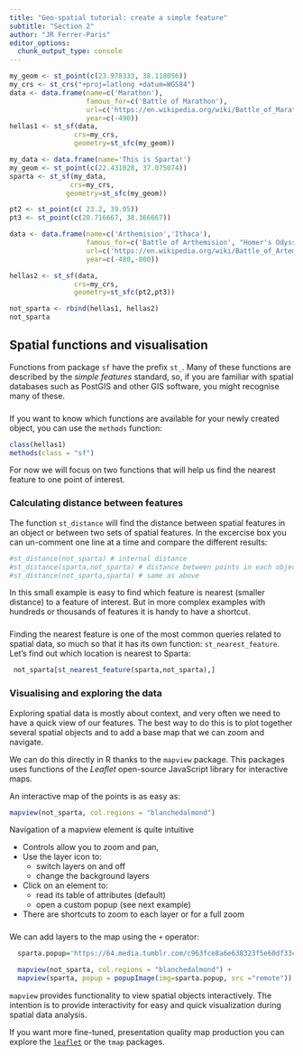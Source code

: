 ```yaml
---
title: "Geo-spatial tutorial: create a simple feature"
subtitle: "Section 2"
author: "JR Ferrer-Paris"
editor_options:
  chunk_output_type: console
---
```



```r
my_geom <- st_point(c(23.978333, 38.118056))
my_crs <- st_crs("+proj=latlong +datum=WGS84")
data <- data.frame(name=c('Marathon'),
                   famous_for=c('Battle of Marathon'),
                   url=c('https://en.wikipedia.org/wiki/Battle_of_Marathon'),
                   year=c(-490))
hellas1 <- st_sf(data,
                crs=my_crs,
                geometry=st_sfc(my_geom))

my_data <- data.frame(name='This is Sparta!')
my_geom <- st_point(c(22.431028, 37.075074))
sparta <- st_sf(my_data,
               crs=my_crs,
              geometry=st_sfc(my_geom))

pt2 <- st_point(c( 23.2, 39.05))
pt3 <- st_point(c(20.716667, 38.366667))

data <- data.frame(name=c('Arthemision','Ithaca'),
                   famous_for=c('Battle of Arthemision', "Homer's Odyssey"),
                   url=c('https://en.wikipedia.org/wiki/Battle_of_Artemisium', 'https://en.wikipedia.org/wiki/Ithaca'),
                   year=c(-480,-800))

hellas2 <- st_sf(data,
                crs=my_crs,
                geometry=st_sfc(pt2,pt3))

not_sparta <- rbind(hellas1, hellas2)
not_sparta

```
## Spatial functions and visualisation

Functions from package `sf` have the prefix `st_`. Many of these functions are described by the _simple features_ standard, so, if you are familiar with spatial databases such as PostGIS and other GIS software, you might recognise many of these.

###

If you want to know which functions are available for your newly created object, you can use the `methods` function:

```r
class(hellas1)
methods(class = "sf")
```

For now we will focus on two functions that will help us find the nearest feature to one point of interest.

### Calculating distance between features

The function `st_distance` will find the distance between spatial features in an object or between two sets of spatial features. In the excercise box you can un-comment one line at a time and compare the different results:

```r
#st_distance(not_sparta) # internal distance
#st_distance(sparta,not_sparta) # distance between points in each object
#st_distance(not_sparta,sparta) # same as above
```

In this small example is easy to find which feature is nearest (smaller distance) to a feature of interest. But in more complex examples with hundreds or thousands of features it is handy to have a shortcut.

###

Finding the nearest feature is one of the most common queries related to spatial data, so much so that it has its own function: `st_nearest_feature`. Let's find out which location is nearest to Sparta:

```r
 not_sparta[st_nearest_feature(sparta,not_sparta),]
```


### Visualising and exploring the data

Exploring spatial data is mostly about context, and very often we need to have a quick view of our features. The best way to do this is to plot together several spatial objects and to add a base map that we can zoom and navigate.

We can do this directly in R thanks to the `mapview` package. This packages uses functions of the *Leaflet* open-source JavaScript library for interactive maps.

An interactive map of the points is as easy as:

```r
mapview(not_sparta, col.regions = "blanchedalmond")
```

Navigation of a mapview element is quite intuitive

- Controls allow you to zoom and pan,
- Use the layer icon to:
  - switch layers on and off
  - change the background layers
- Click on an element to:
  -  read its table of attributes (default)
  -  open a custom popup (see next example)
- There are shortcuts to zoom to each layer or for a full zoom

###

We can add layers to the map using the `+` operator:

```r
  sparta.popup='https://64.media.tumblr.com/c963fce8a6e638323f5e60df33c127f3/tumblr_mq3bykOEmD1s9xi1so1_500.gif'

  mapview(not_sparta, col.regions = "blanchedalmond") +
  mapview(sparta, popup = popupImage(img=sparta.popup, src ="remote"))
```

`mapview` provides functionality to view spatial objects interactively. The intention is to provide interactivity for easy and quick visualization during spatial data analysis.

If you want more fine-tuned, presentation quality map production you can explore the [`leaflet`](https://rstudio.github.io/leaflet/) or the `tmap` packages.
